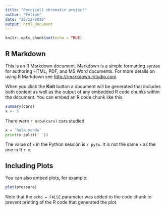 ```yaml
---
title: "Porcicoll chromatin project"
author: "Felipe"
date: "26/12/2019"
output: html_document
---
```


```r
knitr::opts_chunk$set(echo = TRUE)
```

## R Markdown

This is an R Markdown document. Markdown is a simple formatting syntax for authoring HTML, PDF, and MS Word documents. For more details on using R Markdown see <http://rmarkdown.rstudio.com>.

When you click the **Knit** button a document will be generated that includes both content as well as the output of any embedded R code chunks within the document. You can embed an R code chunk like this:

```r
summary(cars)
x <- 5
```
There were `r nrow(cars)` cars studied

```python
x = 'hola mundo'
print(x.split(' '))
```
The value of `x` in the Python session is `r py$x`.
It is not the same `x` as the one in R `r x`.

## Including Plots

You can also embed plots, for example:

```r
plot(pressure)
```

Note that the `echo = FALSE` parameter was added to the code chunk to prevent printing of the R code that generated the plot.
